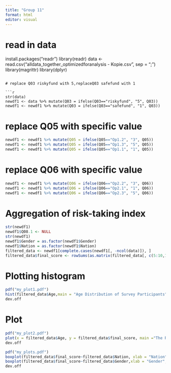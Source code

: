 ---
title: "Group 11"
format: html
editor: visual
---



# read in data 
install.packages("readr") 
library(readr) 
data <- read.csv("alldata_together_optimizedforanalysis - Kopie.csv", sep = ";") 
library(magrittr) 
library(dplyr)
```

# replace Q03 riskyfund with 5,replaceQ03 safefund with 1

```{r}
str(data) 
newdf1 <- data %>% mutate(Q03 = ifelse(Q03=="riskyfund", "5", Q03)) 
newdf1 <- newdf1 %>% mutate(Q03 = ifelse(Q03=="safefund", "1", Q03))
```

# replace Q05 with specific value

```{r}
newdf1 <- newdf1 %>% mutate(Q05 = ifelse(Q05=="Op1.2", "3", Q05)) 
newdf1 <- newdf1 %>% mutate(Q05 = ifelse(Q05=="Op1.3", "5", Q05)) 
newdf1 <- newdf1 %>% mutate(Q05 = ifelse(Q05=="Op1.1", "1", Q05))
```

# replace Q06 with specific value

```{r}
newdf1 <- newdf1 %>% mutate(Q06 = ifelse(Q06=="Op2.2", "3", Q06)) 
newdf1 <- newdf1 %>% mutate(Q06 = ifelse(Q06=="Op2.1", "1", Q06)) 
newdf1 <- newdf1 %>% mutate(Q06 = ifelse(Q06=="Op2.3", "5", Q06))
```

# Aggregation of risk-taking index

```{r}
str(newdf1)
newdf1$Q08.1 <- NULL
str(newdf1)
newdf1$Gender = as.factor(newdf1$Gender)
newdf1$Nation = as.factor(newdf1$Nation)
filtered_data <- newdf1[complete.cases(newdf1[, -ncol(data)]), ]
filtered_data$final_score <- rowSums(as.matrix(filtered_data[, c(5:10,15, 16 )]))

```

# Plotting histogram

```{r}
pdf("my_plot1.pdf")
hist(filtered_data$Age,main = "Age Distribution of Survey Participants",xlab = "Age")
dev.off
```

# Plot

```{r}
pdf("my_plot2.pdf")
plot(x = filtered_data$Age, y = filtered_data$final_score, main ="The Relationship Between Age and Risk-Taking", xlab = "Age", ylab = "risk-taking index")
dev.off
```

```{r}
pdf("my_plots.pdf")
boxplot(filtered_data$final_score~filtered_data$Nation, xlab = "Nation", ylab = "risk-taking index", main = "Risk-Taking Index Across Nations",las = 0,notch=TRUE)
boxplot(filtered_data$final_score~filtered_data$Gender,xlab = "Gender", ylab = "risk-taking index", main="Risk-Taking Index by Gende")
dev.off
```
